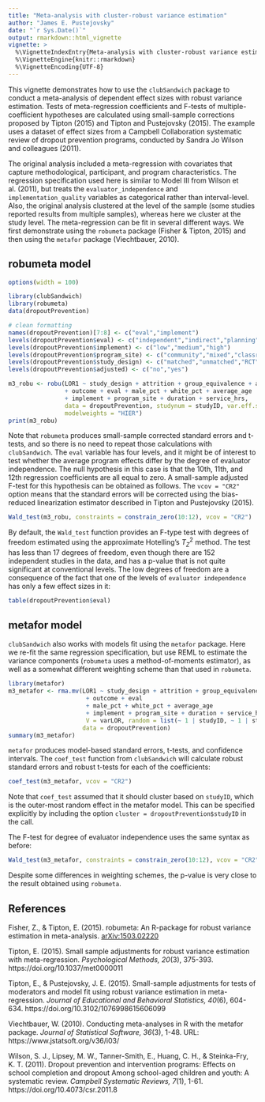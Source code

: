 ```yaml
---
title: "Meta-analysis with cluster-robust variance estimation"
author: "James E. Pustejovsky"
date: "`r Sys.Date()`"
output: rmarkdown::html_vignette
vignette: >
  %\VignetteIndexEntry{Meta-analysis with cluster-robust variance estimation}
  %\VignetteEngine{knitr::rmarkdown}
  %\VignetteEncoding{UTF-8}
---
```


This vignette demonstrates how to use the `clubSandwich` package to conduct a meta-analysis of dependent effect sizes with robust variance estimation. 
Tests of meta-regression coefficients and F-tests of multiple-coefficient hypotheses are calculated using small-sample corrections proposed by Tipton (2015) and Tipton and Pustejovsky (2015). 
The example uses a dataset of effect sizes from a Campbell Collaboration systematic review of dropout prevention programs, conducted by Sandra Jo Wilson and colleagues (2011).

The original analysis included a meta-regression with covariates that capture methodological, participant, and program characteristics. 
The regression specification used here is similar to Model III from Wilson et al. (2011), but treats the `evaluator_independence` and `implementation_quality` variables as categorical rather than interval-level. 
Also, the original analysis clustered at the level of the sample (some studies reported results from multiple samples), whereas here we cluster at the study level. 
The meta-regression can be fit in several different ways. We first demonstrate using the `robumeta` package (Fisher & Tipton, 2015) and then using the `metafor` package (Viechtbauer, 2010).

## robumeta model

```r
options(width = 100)
```

```r
library(clubSandwich)
library(robumeta)
data(dropoutPrevention)

# clean formatting
names(dropoutPrevention)[7:8] <- c("eval","implement")
levels(dropoutPrevention$eval) <- c("independent","indirect","planning","delivery")
levels(dropoutPrevention$implement) <- c("low","medium","high")
levels(dropoutPrevention$program_site) <- c("community","mixed","classroom","school")
levels(dropoutPrevention$study_design) <- c("matched","unmatched","RCT")
levels(dropoutPrevention$adjusted) <- c("no","yes")

m3_robu <- robu(LOR1 ~ study_design + attrition + group_equivalence + adjusted
                + outcome + eval + male_pct + white_pct + average_age
                + implement + program_site + duration + service_hrs, 
                data = dropoutPrevention, studynum = studyID, var.eff.size = varLOR, 
                modelweights = "HIER")
print(m3_robu)
```

Note that `robumeta` produces small-sample corrected standard errors and t-tests, and so there is no need to repeat those calculations with `clubSandwich`. 
The `eval` variable has four levels, and it might be of interest to test whether the average program effects differ by the degree of evaluator independence. 
The null hypothesis in this case is that the 10th, 11th, and 12th regression coefficients are all equal to zero. 
A small-sample adjusted F-test for this hypothesis can be obtained as follows. 
The `vcov = "CR2"` option means that the standard errors will be corrected using the bias-reduced linearization estimator described in Tipton and Pustejovsky (2015).

```r
Wald_test(m3_robu, constraints = constrain_zero(10:12), vcov = "CR2")
```

By default, the `Wald_test` function provides an F-type test with degrees of freedom estimated using the approximate Hotelling's $T^2_Z$ method. The test has less than 17 degrees of freedom, even though there are 152 independent studies in the data, and has a p-value that is not quite significant at conventional levels. The low degrees of freedom are a consequence of the fact that one of the levels of `evaluator independence` has only a few effect sizes in it:

```r
table(dropoutPrevention$eval)
```

## metafor model

`clubSandwich` also works with models fit using the `metafor` package. Here we re-fit the same regression specification, but use REML to estimate the variance components (`robumeta` uses a method-of-moments estimator), as well as a somewhat different weighting scheme than that used in `robumeta`. 

```r
library(metafor)
m3_metafor <- rma.mv(LOR1 ~ study_design + attrition + group_equivalence + adjusted
                      + outcome + eval
                      + male_pct + white_pct + average_age
                      + implement + program_site + duration + service_hrs, 
                      V = varLOR, random = list(~ 1 | studyID, ~ 1 | studySample),
                     data = dropoutPrevention)
summary(m3_metafor)
```

`metafor` produces model-based standard errors, t-tests, and confidence intervals. The `coef_test` function from `clubSandwich` will calculate robust standard errors and robust t-tests for each of the coefficients:

```r
coef_test(m3_metafor, vcov = "CR2")
```

Note that `coef_test` assumed that it should cluster based on `studyID`, which is the outer-most random effect in the metafor model. This can be specified explicitly by including the option `cluster = dropoutPrevention$studyID` in the call. 

The F-test for degree of evaluator independence uses the same syntax as before:
```r
Wald_test(m3_metafor, constraints = constrain_zero(10:12), vcov = "CR2")
```

Despite some differences in weighting schemes, the p-value is very close to the result obtained using `robumeta`.

## References 

Fisher, Z., & Tipton, E. (2015). robumeta: An R-package for robust variance estimation in meta-analysis. [arXiv:1503.02220](https://arxiv.org/abs/1503.02220)

Tipton, E. (2015). Small sample adjustments for robust variance estimation with meta-regression. _Psychological Methods, 20_(3), 375-393. https://doi.org/10.1037/met0000011

Tipton, E., & Pustejovsky, J. E. (2015). Small-sample adjustments for tests of moderators and model fit using robust variance estimation in meta-regression. _Journal of Educational and Behavioral Statistics, 40_(6), 604-634. https://doi.org/10.3102/1076998615606099

Viechtbauer, W. (2010). Conducting meta-analyses in R with the metafor package. _Journal of Statistical Software, 36_(3), 1-48. URL: https://www.jstatsoft.org/v36/i03/
  
Wilson, S. J., Lipsey, M. W., Tanner-Smith, E., Huang, C. H., & Steinka-Fry, K. T. (2011). Dropout prevention and intervention programs: Effects on school completion and dropout Among school-aged children and youth: A systematic review. _Campbell Systematic Reviews, 7_(1), 1-61. https://doi.org/10.4073/csr.2011.8
